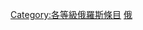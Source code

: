 {{empty category}}
{{Articles by Quality|topic=俄羅斯|project=俄羅斯|format=TOC}}

{{catmore1|[[Wikipedia:俄羅斯專題|Wikipedia:俄羅斯專題]]}}
[[Category:各等級俄羅斯條目|Category:各等級俄羅斯條目]]
[[Category:甲級條目|俄]]